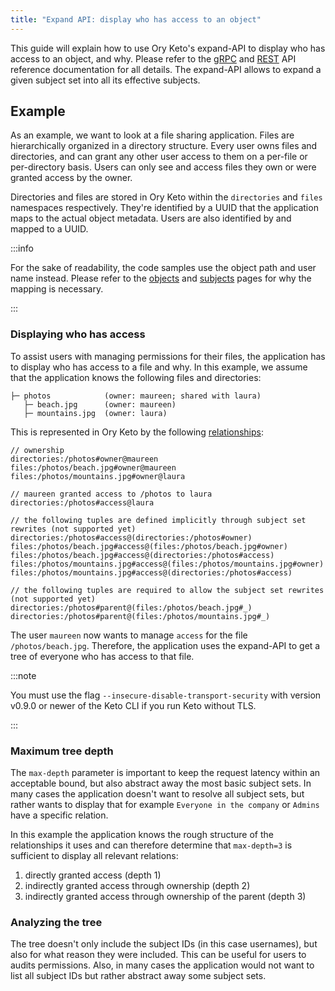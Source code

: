 ```yaml
---
title: "Expand API: display who has access to an object"
---
```



This guide will explain how to use Ory Keto's expand-API to display who has access to an object, and why. Please refer to the
[gRPC](../reference/proto-api.mdx) and [REST](../reference/rest-api.mdx) API reference documentation for all details. The
expand-API allows to expand a given subject set into all its effective subjects.

## Example

As an example, we want to look at a file sharing application. Files are hierarchically organized in a directory structure. Every
user owns files and directories, and can grant any other user access to them on a per-file or per-directory basis. Users can only
see and access files they own or were granted access by the owner.

Directories and files are stored in Ory Keto within the `directories` and `files` namespaces respectively. They're identified by a
UUID that the application maps to the actual object metadata. Users are also identified by and mapped to a UUID.

:::info

For the sake of readability, the code samples use the object path and user name instead. Please refer to the
[objects](../concepts/objects.mdx) and [subjects](../concepts/subjects.mdx) pages for why the mapping is necessary.

:::

### Displaying who has access

To assist users with managing permissions for their files, the application has to display who has access to a file and why. In
this example, we assume that the application knows the following files and directories:

```
├─ photos            (owner: maureen; shared with laura)
   ├─ beach.jpg      (owner: maureen)
   ├─ mountains.jpg  (owner: laura)
```

This is represented in Ory Keto by the following [relationships](../concepts/relation-tuples.mdx):

```keto-relation-tuples
// ownership
directories:/photos#owner@maureen
files:/photos/beach.jpg#owner@maureen
files:/photos/mountains.jpg#owner@laura

// maureen granted access to /photos to laura
directories:/photos#access@laura

// the following tuples are defined implicitly through subject set rewrites (not supported yet)
directories:/photos#access@(directories:/photos#owner)
files:/photos/beach.jpg#access@(files:/photos/beach.jpg#owner)
files:/photos/beach.jpg#access@(directories:/photos#access)
files:/photos/mountains.jpg#access@(files:/photos/mountains.jpg#owner)
files:/photos/mountains.jpg#access@(directories:/photos#access)

// the following tuples are required to allow the subject set rewrites (not supported yet)
directories:/photos#parent@(files:/photos/beach.jpg#_)
directories:/photos#parent@(files:/photos/mountains.jpg#_)
```

The user `maureen` now wants to manage `access` for the file `/photos/beach.jpg`. Therefore, the application uses the expand-API
to get a tree of everyone who has access to that file.

:::note

You must use the flag `--insecure-disable-transport-security` with version v0.9.0 or newer of the Keto CLI if you run Keto without
TLS.

:::

<CodeTabs sampleId="expand-api-display-access/01-expand-beach" version="v0.7.0-alpha.1" />

### Maximum tree depth

The `max-depth` parameter is important to keep the request latency within an acceptable bound, but also abstract away the most
basic subject sets. In many cases the application doesn't want to resolve all subject sets, but rather wants to display that for
example `Everyone in the company` or `Admins` have a specific relation.

In this example the application knows the rough structure of the relationships it uses and can therefore determine that
`max-depth=3` is sufficient to display all relevant relations:

1. directly granted access (depth 1)
2. indirectly granted access through ownership (depth 2)
3. indirectly granted access through ownership of the parent (depth 3)

### Analyzing the tree

The tree doesn't only include the subject IDs (in this case usernames), but also for what reason they were included. This can be
useful for users to audits permissions. Also, in many cases the application would not want to list all subject IDs but rather
abstract away some subject sets.
